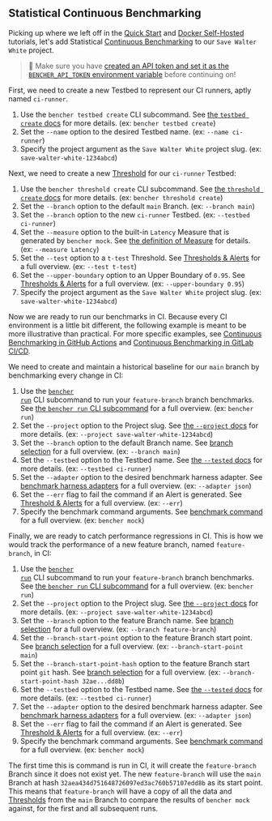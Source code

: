 
## Statistical Continuous Benchmarking

Picking up where we left off in the
[Quick Start][quick start] and [Docker Self-Hosted][docker self-hosted] tutorials,
let's add Statistical [Continuous Benchmarking][continuous benchmarking] to our `Save Walter White` project.

> 🐰 Make sure you have
> [created an API token and set it as the `BENCHER_API_TOKEN` environment variable][create an api token]
> before continuing on!

First, we need to create a new Testbed to represent our CI runners, aptly named `ci-runner`.

<TestbedCreate />

1. Use the `bencher testbed create` CLI subcommand.
   See [the `testbed create` docs][testbed create] for more details.
   (ex: `bencher testbed create`)
2. Set the `--name` option to the desired Testbed name.
   (ex: `--name ci-runner`)
3. Specify the project argument as the `Save Walter White` project slug.
   (ex: `save-walter-white-1234abcd`)

Next, we need to create a new [Threshold][thresholds] for our `ci-runner` Testbed:

<ThresholdCreateStatistical />

1. Use the `bencher threshold create` CLI subcommand.
   See [the `threshold create` docs][threshold create] for more details.
   (ex: `bencher threshold create`)
2. Set the `--branch` option to the default `main` Branch.
   (ex: `--branch main`)
3. Set the `--branch` option to the new `ci-runner` Testbed.
   (ex: `--testbed ci-runner`)
4. Set the `--measure` option to the built-in `Latency` Measure that is generated by `bencher mock`.
   See [the definition of Measure][measure] for details.
   (ex: `--measure Latency`)
5. Set the `--test` option to a `t-test` Threshold.
   See [Thresholds & Alerts][t-test] for a full overview.
   (ex: `--test t-test`)
6. Set the `--upper-boundary` option to an Upper Boundary of `0.95`.
   See [Thresholds & Alerts][t-test upper boundary] for a full overview.
   (ex: `--upper-boundary 0.95`)
7. Specify the project argument as the `Save Walter White` project slug.
   (ex: `save-walter-white-1234abcd`)

Now we are ready to run our benchmarks in CI.
Because every CI environment is a little bit different,
the following example is meant to be more illustrative than practical.
For more specific examples, see [Continuous Benchmarking in GitHub Actions][github actions]
and [Continuous Benchmarking in GitLab CI/CD][gitlab ci/cd].

We need to create and maintain a historical baseline for our `main` branch by benchmarking every change in CI:

<RunMainStatistical />

1. Use the <code><a href="/docs/explanation/bencher-run/">bencher run</a></code> CLI subcommand
   to run your `feature-branch` branch benchmarks.
   See [the `bencher run` CLI subcommand][bencher run] for a full overview.
   (ex: `bencher run`)
2. Set the `--project` option to the Project slug.
   See [the `--project` docs][project option] for more details.
   (ex: `--project save-walter-white-1234abcd`)
3. Set the `--branch` option to the default Branch name.
   See [branch selection][branch selection branch] for a full overview.
   (ex: `--branch main`)
4. Set the `--testbed` option to the Testbed name.
   See [the `--tested` docs][testbed option] for more details.
   (ex: `--testbed ci-runner`)
5. Set the `--adapter` option to the desired benchmark harness adapter.
   See [benchmark harness adapters][adapters] for a full overview.
   (ex: `--adapter json`)
6. Set the `--err` flag to fail the command if an Alert is generated.
   See [Threshold & Alerts][alerts] for a full overview.
   (ex: `--err`)
7. Specify the benchmark command arguments.
   See [benchmark command][command argument] for a full overview.
   (ex: `bencher mock`)

Finally, we are ready to catch performance regressions in CI.
This is how we would track the performance of a new feature branch, named `feature-branch`, in CI:

<RunFeatureStatistical />

1. Use the <code><a href="/docs/explanation/bencher-run/">bencher run</a></code> CLI subcommand
   to run your `feature-branch` branch benchmarks.
   See [the `bencher run` CLI subcommand][bencher run] for a full overview.
   (ex: `bencher run`)
2. Set the `--project` option to the Project slug.
   See [the `--project` docs][project option] for more details.
   (ex: `--project save-walter-white-1234abcd`)
3. Set the `--branch` option to the feature Branch name.
   See [branch selection][branch selection branch] for a full overview.
   (ex: `--branch feature-branch`)
4. Set the `--branch-start-point` option to the feature Branch start point.
   See [branch selection][branch selection start point] for a full overview.
   (ex: `--branch-start-point main`)
5. Set the `--branch-start-point-hash` option to the feature Branch start point `git` hash.
   See [branch selection][branch selection start point hash] for a full overview.
   (ex: `--branch-start-point-hash 32ae...dd8b`)
6. Set the `--testbed` option to the Testbed name.
   See [the `--tested` docs][testbed option] for more details.
   (ex: `--testbed ci-runner`)
7. Set the `--adapter` option to the desired benchmark harness adapter.
   See [benchmark harness adapters][adapters] for a full overview.
   (ex: `--adapter json`)
8. Set the `--err` flag to fail the command if an Alert is generated.
   See [Threshold & Alerts][alerts] for a full overview.
   (ex: `--err`)
9. Specify the benchmark command arguments.
   See [benchmark command][command argument] for a full overview.
   (ex: `bencher mock`)

The first time this is command is run in CI,
it will create the `feature-branch` Branch since it does not exist yet.
The new `feature-branch` will use the `main` Branch
at hash `32aea434d751648726097ed3ac760b57107edd8b` as its start point.
This means that `feature-branch` will have a copy of all the data and [Thresholds][thresholds]
from the `main` Branch to compare the results of `bencher mock` against,
for the first and all subsequent runs.

[quick start]: /docs/tutorial/quick-start/
[docker self-hosted]: /docs/tutorial/docker/
[continuous benchmarking]: /docs/explanation/continuous-benchmarking/
[create an api token]: /docs/tutorial/quick-start/#create-an-api-token
[testbed create]: /docs/api/projects/testbeds/#post-v0projectsprojecttestbeds
[thresholds]: /docs/explanation/thresholds/
[threshold create]: /docs/api/projects/thresholds/#post-v0projectsprojectthresholds
[measure]: /docs/explanation/benchmarking/#measures
[t-test]: /docs/explanation/thresholds/#t-test-thresholds
[t-test upper boundary]: /docs/explanation/thresholds/#t-test-threshold-upper-boundary
[github actions]: /docs/how-to/github-actions/
[gitlab ci/cd]: /docs/how-to/gitlab-ci-cd/
[bencher run]: /docs/explanation/bencher-run/
[project option]: /docs/explanation/bencher-run/#--project-project
[branch selection branch]: /docs/explanation/branch-selection/#--branch-branch
[testbed option]: /docs/explanation/bencher-run/#--testbed-testbed
[adapters]: /docs/explanation/adapters/
[alerts]: /docs/explanation/thresholds/#alerts
[command argument]: /docs/explanation/bencher-run/#benchmark-command
[branch selection start point]: /docs/explanation/branch-selection/#--branch-start-point-branch
[branch selection start point hash]: /docs/explanation/branch-selection/#--branch-start-point-hash-hash